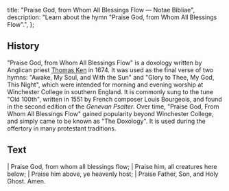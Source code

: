   title: "Praise God, from Whom All Blessings Flow — Notae Bibliae",
  description: "Learn about the hymn \"Praise God, from Whom All Blessings Flow\".",
};

<Initial text="Praise God, from Whom All Blessings Flow" />

## History

"Praise God, from Whom All Blessings Flow" is a doxology written by Anglican priest [Thomas Ken](/liturgy/music/composers/thomas-ken) in 1674. It was used as the final verse of two hymns: "Awake, My Soul, and With the Sun" and "Glory to Thee, My God, This Night", which were intended for morning and evening worship at Winchester College in southern England. It is commonly sung to the tune "Old 100th", written in 1551 by French composer Louis Bourgeois, and found in the second edition of the *Genevan Psalter*. Over time, "Praise God, From Whom All Blessings Flow" gained popularity beyond Winchester College, and simply came to be known as "The Doxology". It is used during the offertory in many protestant traditions.

## Text

<Poetry>
|  Praise God, from whom all blessings flow;
|  Praise him, all creatures here below;
|  Praise him above, ye heavenly host;
|  Praise Father, Son, and Holy Ghost. Amen.
</Poetry>
